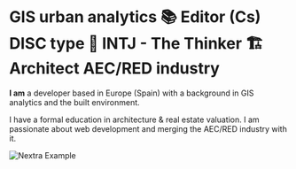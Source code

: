 
# GIS urban analytics 📚 Editor (Cs) DISC type 👤 INTJ - The Thinker 🏗 Architect AEC/RED industry

**I am** a developer based in Europe (Spain) with a background in GIS analytics and the built environment.

I have a formal education in architecture & real estate valuation. I am passionate about web development and merging the AEC/RED industry with it.

<Bleed>![Nextra Example](../public/homebuildings.png)</Bleed>

